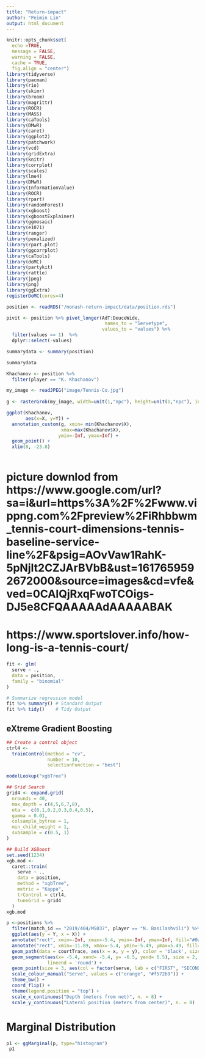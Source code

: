 ```yaml
---
title: "Return-impact"
author: "Peimin Lin"
output: html_document
---
```


```r
knitr::opts_chunk$set(
  echo =TRUE, 
  message = FALSE,
  warning = FALSE,
  cache = TRUE,
  fig.align = "center")
library(tidyverse) 
library(pacman)
library(rio)
library(skimr)
library(broom) 
library(magrittr)
library(ROCR)
library(MASS)
library(caTools)
library(DMwR)
library(caret)
library(ggplot2)
library(patchwork)
library(vcd)
library(gridExtra)
library(knitr)
library(corrplot)
library(scales)
library(lme4)
library(DMwR)
library(InformationValue)
library(ROCR)
library(rpart)
library(randomForest)
library(xgboost)
library(xgboostExplainer)
library(ggmosaic)
library(e1071)
library(ranger)
library(penalized)
library(rpart.plot)
library(ggcorrplot)
library(caTools)
library(doMC)
library(partykit)
library(rattle)
library(jpeg)
library(png)
library(ggExtra)
registerDoMC(cores=4)
```


```r
position <- readRDS("/monash-return-impact/data/position.rds")  
```



```r
pivit <- position %>% pivot_longer(AdT:DeuceWide,
                                    names_to = "Servetype", 
                                   values_to = "values") %>%
  filter(values == 1)  %>% 
  dplyr::select(-values)
```


```r
summarydata <- summary(position)

summarydata
```


```r
Khachanov <- position %>%
  filter(player == "K. Khachanov")

my_image <- readJPEG("image/Tennis-Co.jpg")
 
g <- rasterGrob(my_image, width=unit(1,"npc"), height=unit(1,"npc"), interpolate = FALSE)

ggplot(Khachanov, 
       aes(x=X, y=Y)) +
  annotation_custom(g, xmin= min(Khachanov$X), 
                    xmax=max(Khachanov$X), 
                   ymin=-Inf, ymax=Inf) + 
  geom_point() +
  xlim(0, -23.8)
  
```

# picture downlod from https://www.google.com/url?sa=i&url=https%3A%2F%2Fwww.vippng.com%2Fpreview%2FiRhbbwm_tennis-court-dimensions-tennis-baseline-service-line%2F&psig=AOvVaw1RahK-5pNjIt2CZJArBVbB&ust=1617659592672000&source=images&cd=vfe&ved=0CAIQjRxqFwoTCOigs-DJ5e8CFQAAAAAdAAAAABAK

# https://www.sportslover.info/how-long-is-a-tennis-court/


```r
fit <- glm(
  serve ~ .,
  data = position,
  family = "binomial"
)

# Summarize regression model
fit %>% summary() # Standard Output
fit %>% tidy()    # Tidy Output
```


## eXtreme Gradient Boosting

```r
## Create a control object
ctrl4 <-
  trainControl(method = "cv",
               number = 10,
               selectionFunction = "best")

modelLookup("xgbTree")
```

```r
## Grid Search
grid4 <- expand.grid(
  nrounds = 40,
  max_depth = c(4,5,6,7,8),
  eta =  c(0.1,0.2,0.3,0.4,0.5),
  gamma = 0.01,
  colsample_bytree = 1,
  min_child_weight = 1,
  subsample = c(0.5, 1)
)
```


```r
## Build XGBoost
set.seed(1234)
xgb.mod <-
  caret::train(
    serve ~ .,
    data = position,
    method = "xgbTree",
    metric = "Kappa",
    trControl = ctrl4,
    tuneGrid = grid4
  )
xgb.mod
```


```r
p <-positions %>%
  filter(match_id == "2019/404/MS037", player == "N. Basilashvili") %>%
  ggplot(aes(y = Y, x = X)) + 
  annotate("rect", xmin=-Inf, xmax=-5.4, ymin=-Inf, ymax=Inf, fill="#0a8d45") +
  annotate("rect", xmin=-11.89, xmax=-5.4, ymin=-5.49, ymax=5.49, fill="lightgrey") +
  geom_path(data = courtTrace, aes(x = x, y = y), color = 'black', size = 1) +
  geom_segment(aes(x= -5.4, xend= -5.4, y= -6.5, yend= 6.5), size = 2, color = 'lightgrey', 
               lineend = 'round') +           
  geom_point(size = 3, aes(col = factor(serve, lab = c("FIRST", "SECOND"))), alpha = 0.5) +
  scale_colour_manual("Serve", values = c("orange", "#f572b9")) +
  theme_bw() +
  coord_flip() + 
  theme(legend.position = "top") +
  scale_x_continuous("Depth (meters from net)", n. = 8) +
  scale_y_continuous("Lateral position (meters from center)", n. = 8)
```

# Marginal Distribution

```r
p1 <- ggMarginal(p, type="histogram")
 p1
```


